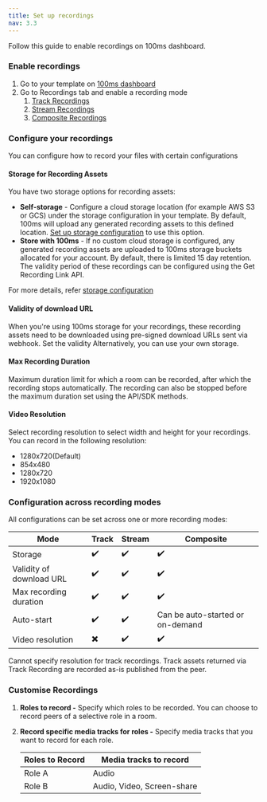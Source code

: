 ```yaml
---
title: Set up recordings
nav: 3.3
---
```


Follow this guide to enable recordings on 100ms dashboard.

<StepsContainer id="recording-setup">

### Enable recordings

1. Go to your template on [100ms dashboard](https://dashboard.100ms.live/login)
2. Go to Recordings tab and enable a recording mode
    1. [Track Recordings](/get-started/v2/get-started/features/recordings/recording-modes/track-recordings) 
    2. [Stream Recordings](/get-started/v2/get-started/features/recordings/recording-modes/stream-recording)
    3. [Composite Recordings](/get-started/v2/get-started/features/recordings/recording-modes/composite-recordings) 

### Configure your recordings
You can configure how to record your files with certain configurations

#### Storage for Recording Assets
You have two storage options for recording assets:
- **Self-storage** - Configure a cloud storage location (for example AWS S3 or GCS) under the storage configuration in your template. By default, 100ms will upload any generated recording assets to this defined location. [Set up storage configuration](/get-started/v2/get-started/features/recordings/recording-assets/storage-configuration) to use this option.
- **Store with 100ms** - If no custom cloud storage is configured, any generated recording assets are uploaded to 100ms storage buckets allocated for your account. By default, there is limited 15 day retention. The validity period of these recordings can be configured using the Get Recording Link API. <br/>

For more details, refer [storage configuration](http://localhost:4000/docs/get-started/v2/get-started/features/recordings/recording-assets/storage-configuration)

#### Validity of download URL
When you're using 100ms storage for your recordings, these recording assets need to be downloaded using pre-signed download URLs sent via webhook. Set the validity  Alternatively, you can use your own storage.

#### Max Recording Duration
Maximum duration limit for which a room can be recorded, after which the recording stops automatically. The recording can also be stopped before the maximum duration set using the API/SDK methods.

#### Video Resolution
Select recording resolution to select width and height for your recordings. You can record in the following resolution: 
- 1280x720(Default) 
- 854x480 
- 1280x720 
- 1920x1080 


### Configuration across recording modes
All configurations can be set across one or more recording modes:

| Mode | Track | Stream | Composite |
| --- | --- | --- | --- |
| Storage | ✔️ | ✔️ | ✔️ |
| Validity of download URL | ✔️ | ✔️ | ✔️ |
| Max recording duration | ✔️ | ✔️ |✔️  |
| Auto-start | ✔️| ✔️ | Can be auto-started or on-demand |
| Video resolution | ✖️ | ✔️ | ✔️ |

<Note>
Cannot specify resolution for track recordings. Track assets returned via Track Recording are recorded as-is published from the peer.
</Note>

### Customise Recordings

1. **Roles to record -** Specify which roles to be recorded. You can choose to record peers of a selective role in a room.
2. **Record specific media tracks for roles -** Specify media tracks that you want to record for each role.
    
    
    | Roles to Record | Media tracks to record |
    | --- | --- |
    | Role A | Audio |
    | Role B | Audio, Video, Screen-share |

</StepsContainer>
